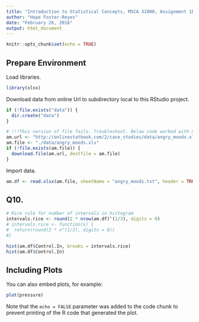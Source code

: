 ```yaml
---
title: "Introduction to Statistical Concepts, MSCA 31000, Assignment 1b"
author: "Hope Foster-Reyes"
date: "February 26, 2016"
output: html_document
---
```


```r
knitr::opts_chunk$set(echo = TRUE)
```

## Prepare Environment

Load libraries.

```r
library(xlsx)
```


Download data from online Url to subdirectory local to this RStudio project.

```r
if (!file.exists("data")) {
  dir.create("data")
}

# !!!This version of file fails. Troubleshoot. Below code worked with manually imported version of file.
am.url <- "http://onlinestatbook.com/2/case_studies/data/angry_moods.xls"
am.file <- "./data/angry_moods.xls"
if (!file.exists(am.file)) {
  download.file(am.url, destfile = am.file)
}
```

Import data.

```r
am.df <- read.xlsx(am.file, sheetName = "angry_moods.txt", header = TRUE)
```

## Q10.

```r
# Rice rule for number of intervals in histogram
intervals.rice <- round(2 * nrow(am.df)^(1/3), digits = 0)
# intervals.rice <- function(x) {
#  return(round(2 * x^(1/3), digits = 0))
#}

hist(am.df$Control.In, breaks = intervals.rice)
hist(am.df$Control.In)

```




## Including Plots

You can also embed plots, for example:

```r
plot(pressure)
```

Note that the `echo = FALSE` parameter was added to the code chunk to prevent printing of the R code that generated the plot.
